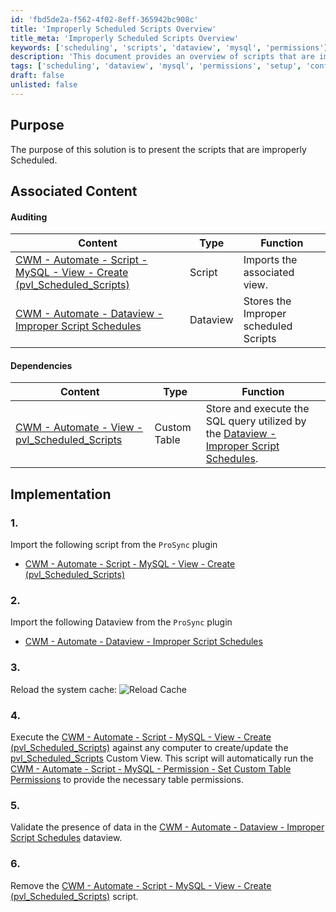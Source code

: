 ```yaml
---
id: 'fbd5de2a-f562-4f02-8eff-365942bc908c'
title: 'Improperly Scheduled Scripts Overview'
title_meta: 'Improperly Scheduled Scripts Overview'
keywords: ['scheduling', 'scripts', 'dataview', 'mysql', 'permissions']
description: 'This document provides an overview of scripts that are improperly scheduled within ConnectWise Automate, including associated content, dependencies, and implementation steps for resolving the issue.'
tags: ['scheduling', 'dataview', 'mysql', 'permissions', 'setup', 'configuration']
draft: false
unlisted: false
---
```

## Purpose

The purpose of this solution is to present the scripts that are improperly Scheduled.

## Associated Content

#### Auditing

| Content                                                                                                   | Type      | Function                                       |
|-----------------------------------------------------------------------------------------------------------|-----------|------------------------------------------------|
| [CWM - Automate - Script - MySQL - View - Create (pvl_Scheduled_Scripts)](https://proval.itglue.com/DOC-5078775-16504517) | Script    | Imports the associated view.                   |
| [CWM - Automate - Dataview - Improper Script Schedules](https://proval.itglue.com/DOC-5078775-16437343) | Dataview  | Stores the Improper scheduled Scripts          |

#### Dependencies

| Content                                                                                                   | Type          | Function                                                                                                    |
|-----------------------------------------------------------------------------------------------------------|---------------|-------------------------------------------------------------------------------------------------------------|
| [CWM - Automate - View - pvl_Scheduled_Scripts](https://proval.itglue.com/DOC-5078775-16497225)         | Custom Table  | Store and execute the SQL query utilized by the [Dataview - Improper Script Schedules](https://proval.itglue.com/DOC-5078775-16437343). |

## Implementation

### 1.
Import the following script from the `ProSync` plugin
- [CWM - Automate - Script - MySQL - View - Create (pvl_Scheduled_Scripts)](https://proval.itglue.com/DOC-5078775-16504517)

### 2.
Import the following Dataview from the `ProSync` plugin
- [CWM - Automate - Dataview - Improper Script Schedules](https://proval.itglue.com/DOC-5078775-16437343)

### 3.
Reload the system cache:
![Reload Cache](../../static/img/Improper-Script-Schedules/image_1.png)

### 4.
Execute the [CWM - Automate - Script - MySQL - View - Create (pvl_Scheduled_Scripts)](https://proval.itglue.com/DOC-5078775-16504517) against any computer to create/update the [pvl_Scheduled_Scripts](https://proval.itglue.com/DOC-5078775-16497225) Custom View. This script will automatically run the [CWM - Automate - Script - MySQL - Permission - Set Custom Table Permissions](https://proval.itglue.com/DOC-5078775-8056027) to provide the necessary table permissions.

### 5.
Validate the presence of data in the [CWM - Automate - Dataview - Improper Script Schedules](https://proval.itglue.com/DOC-5078775-16437343) dataview.

### 6.
Remove the [CWM - Automate - Script - MySQL - View - Create (pvl_Scheduled_Scripts)](https://proval.itglue.com/DOC-5078775-16504517) script.












